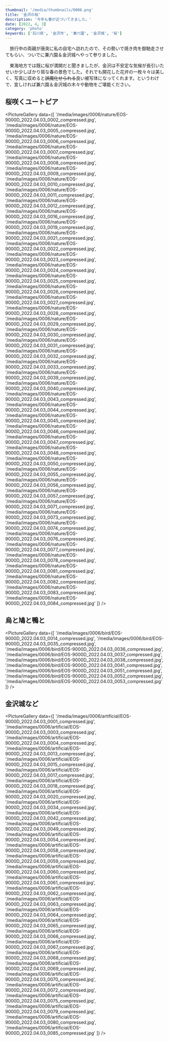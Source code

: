 ```yaml
---
thumbnail: '/media/thumbnails/0006.png'
title: '金沢の桜'
description: '今年も春が近づいてきました。'
date: [2022, 4, 3]
category: 'photo'
keywords: ['石川県', '金沢市', '兼六園', '金沢城', '桜']
---
```


　旅行中の両親が唐突に私の自宅へ訪れたので、その勢いで焼き肉を御馳走させてもらい、ついでに兼六園＆金沢城へやって参りました。

　東海地方では既に桜が満開だと聞きましたが、金沢は不安定な気候が長引いたせいか少しばかり斑な春の景色でした。それでも開花した花弁の一枚々々は美しく、写真に収めると~~誤魔化せられる~~良い被写体になってくれます。というわけで、宜しければ兼六園＆金沢城の木々や動物をご堪能ください。

## 桜咲くユートピア

<PictureGallery data={[
    '/media/images/0006/nature/EOS-9000D_2022.04.03_0002_compressed.jpg',
    '/media/images/0006/nature/EOS-9000D_2022.04.03_0005_compressed.jpg',
    '/media/images/0006/nature/EOS-9000D_2022.04.03_0006_compressed.jpg',
    '/media/images/0006/nature/EOS-9000D_2022.04.03_0007_compressed.jpg',
    '/media/images/0006/nature/EOS-9000D_2022.04.03_0008_compressed.jpg',
    '/media/images/0006/nature/EOS-9000D_2022.04.03_0009_compressed.jpg',
    '/media/images/0006/nature/EOS-9000D_2022.04.03_0010_compressed.jpg',
    '/media/images/0006/nature/EOS-9000D_2022.04.03_0011_compressed.jpg',
    '/media/images/0006/nature/EOS-9000D_2022.04.03_0012_compressed.jpg',
    '/media/images/0006/nature/EOS-9000D_2022.04.03_0016_compressed.jpg',
    '/media/images/0006/nature/EOS-9000D_2022.04.03_0019_compressed.jpg',
    '/media/images/0006/nature/EOS-9000D_2022.04.03_0021_compressed.jpg',
    '/media/images/0006/nature/EOS-9000D_2022.04.03_0022_compressed.jpg',
    '/media/images/0006/nature/EOS-9000D_2022.04.03_0023_compressed.jpg',
    '/media/images/0006/nature/EOS-9000D_2022.04.03_0024_compressed.jpg',
    '/media/images/0006/nature/EOS-9000D_2022.04.03_0025_compressed.jpg',
    '/media/images/0006/nature/EOS-9000D_2022.04.03_0026_compressed.jpg',
    '/media/images/0006/nature/EOS-9000D_2022.04.03_0027_compressed.jpg',
    '/media/images/0006/nature/EOS-9000D_2022.04.03_0028_compressed.jpg',
    '/media/images/0006/nature/EOS-9000D_2022.04.03_0029_compressed.jpg',
    '/media/images/0006/nature/EOS-9000D_2022.04.03_0030_compressed.jpg',
    '/media/images/0006/nature/EOS-9000D_2022.04.03_0031_compressed.jpg',
    '/media/images/0006/nature/EOS-9000D_2022.04.03_0032_compressed.jpg',
    '/media/images/0006/nature/EOS-9000D_2022.04.03_0033_compressed.jpg',
    '/media/images/0006/nature/EOS-9000D_2022.04.03_0039_compressed.jpg',
    '/media/images/0006/nature/EOS-9000D_2022.04.03_0040_compressed.jpg',
    '/media/images/0006/nature/EOS-9000D_2022.04.03_0043_compressed.jpg',
    '/media/images/0006/nature/EOS-9000D_2022.04.03_0044_compressed.jpg',
    '/media/images/0006/nature/EOS-9000D_2022.04.03_0045_compressed.jpg',
    '/media/images/0006/nature/EOS-9000D_2022.04.03_0046_compressed.jpg',
    '/media/images/0006/nature/EOS-9000D_2022.04.03_0047_compressed.jpg',
    '/media/images/0006/nature/EOS-9000D_2022.04.03_0048_compressed.jpg',
    '/media/images/0006/nature/EOS-9000D_2022.04.03_0050_compressed.jpg',
    '/media/images/0006/nature/EOS-9000D_2022.04.03_0055_compressed.jpg',
    '/media/images/0006/nature/EOS-9000D_2022.04.03_0056_compressed.jpg',
    '/media/images/0006/nature/EOS-9000D_2022.04.03_0057_compressed.jpg',
    '/media/images/0006/nature/EOS-9000D_2022.04.03_0071_compressed.jpg',
    '/media/images/0006/nature/EOS-9000D_2022.04.03_0073_compressed.jpg',
    '/media/images/0006/nature/EOS-9000D_2022.04.03_0074_compressed.jpg',
    '/media/images/0006/nature/EOS-9000D_2022.04.03_0076_compressed.jpg',
    '/media/images/0006/nature/EOS-9000D_2022.04.03_0077_compressed.jpg',
    '/media/images/0006/nature/EOS-9000D_2022.04.03_0078_compressed.jpg',
    '/media/images/0006/nature/EOS-9000D_2022.04.03_0081_compressed.jpg',
    '/media/images/0006/nature/EOS-9000D_2022.04.03_0082_compressed.jpg',
    '/media/images/0006/nature/EOS-9000D_2022.04.03_0083_compressed.jpg',
    '/media/images/0006/nature/EOS-9000D_2022.04.03_0084_compressed.jpg'
]} />

## 烏と鳩と鴨と

<PictureGallery data={[
    '/media/images/0006/bird/EOS-9000D_2022.04.03_0014_compressed.jpg',
    '/media/images/0006/bird/EOS-9000D_2022.04.03_0035_compressed.jpg',
    '/media/images/0006/bird/EOS-9000D_2022.04.03_0036_compressed.jpg',
    '/media/images/0006/bird/EOS-9000D_2022.04.03_0037_compressed.jpg',
    '/media/images/0006/bird/EOS-9000D_2022.04.03_0038_compressed.jpg',
    '/media/images/0006/bird/EOS-9000D_2022.04.03_0041_compressed.jpg',
    '/media/images/0006/bird/EOS-9000D_2022.04.03_0051_compressed.jpg',
    '/media/images/0006/bird/EOS-9000D_2022.04.03_0052_compressed.jpg',
    '/media/images/0006/bird/EOS-9000D_2022.04.03_0053_compressed.jpg'
]} />

## 金沢城など

<PictureGallery data={[
    '/media/images/0006/artificial/EOS-9000D_2022.04.03_0001_compressed.jpg',
    '/media/images/0006/artificial/EOS-9000D_2022.04.03_0003_compressed.jpg',
    '/media/images/0006/artificial/EOS-9000D_2022.04.03_0004_compressed.jpg',
    '/media/images/0006/artificial/EOS-9000D_2022.04.03_0013_compressed.jpg',
    '/media/images/0006/artificial/EOS-9000D_2022.04.03_0015_compressed.jpg',
    '/media/images/0006/artificial/EOS-9000D_2022.04.03_0017_compressed.jpg',
    '/media/images/0006/artificial/EOS-9000D_2022.04.03_0018_compressed.jpg',
    '/media/images/0006/artificial/EOS-9000D_2022.04.03_0020_compressed.jpg',
    '/media/images/0006/artificial/EOS-9000D_2022.04.03_0034_compressed.jpg',
    '/media/images/0006/artificial/EOS-9000D_2022.04.03_0042_compressed.jpg',
    '/media/images/0006/artificial/EOS-9000D_2022.04.03_0049_compressed.jpg',
    '/media/images/0006/artificial/EOS-9000D_2022.04.03_0054_compressed.jpg',
    '/media/images/0006/artificial/EOS-9000D_2022.04.03_0058_compressed.jpg',
    '/media/images/0006/artificial/EOS-9000D_2022.04.03_0059_compressed.jpg',
    '/media/images/0006/artificial/EOS-9000D_2022.04.03_0060_compressed.jpg',
    '/media/images/0006/artificial/EOS-9000D_2022.04.03_0061_compressed.jpg',
    '/media/images/0006/artificial/EOS-9000D_2022.04.03_0062_compressed.jpg',
    '/media/images/0006/artificial/EOS-9000D_2022.04.03_0063_compressed.jpg',
    '/media/images/0006/artificial/EOS-9000D_2022.04.03_0064_compressed.jpg',
    '/media/images/0006/artificial/EOS-9000D_2022.04.03_0065_compressed.jpg',
    '/media/images/0006/artificial/EOS-9000D_2022.04.03_0066_compressed.jpg',
    '/media/images/0006/artificial/EOS-9000D_2022.04.03_0067_compressed.jpg',
    '/media/images/0006/artificial/EOS-9000D_2022.04.03_0068_compressed.jpg',
    '/media/images/0006/artificial/EOS-9000D_2022.04.03_0069_compressed.jpg',
    '/media/images/0006/artificial/EOS-9000D_2022.04.03_0070_compressed.jpg',
    '/media/images/0006/artificial/EOS-9000D_2022.04.03_0072_compressed.jpg',
    '/media/images/0006/artificial/EOS-9000D_2022.04.03_0075_compressed.jpg',
    '/media/images/0006/artificial/EOS-9000D_2022.04.03_0079_compressed.jpg',
    '/media/images/0006/artificial/EOS-9000D_2022.04.03_0080_compressed.jpg',
    '/media/images/0006/artificial/EOS-9000D_2022.04.03_0085_compressed.jpg'
]} />
